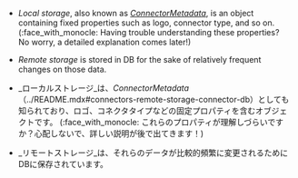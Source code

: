 - _Local storage_, also known as [_ConnectorMetadata_](../README.mdx#connectors-remote-storage-connector-db), is an object containing fixed properties such as logo, connector type, and so on. (:face_with_monocle: Having trouble understanding these properties? No worry, a detailed explanation comes later!)
- _Remote storage_ is stored in DB for the sake of relatively frequent changes on those data. 

- _ローカルストレージ_は、_ConnectorMetadata_（../README.mdx#connectors-remote-storage-connector-db）としても知られており、ロゴ、コネクタタイプなどの固定プロパティを含むオブジェクトです。 (:face_with_monocle: これらのプロパティが理解しづらいですか？心配しないで、詳しい説明が後で出てきます！)
- _リモートストレージ_は、それらのデータが比較的頻繁に変更されるためにDBに保存されています。